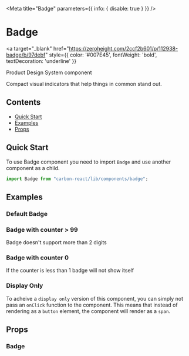 


<Meta title="Badge" parameters={{ info: { disable: true } }} />

# Badge

<a
  target="_blank"
  href="https://zeroheight.com/2ccf2b601/p/112938-badge/b/97debf"
  style={{ color: '#007E45', fontWeight: 'bold', textDecoration: 'underline' }}
>
  Product Design System component 
</a>

Compact visual indicators that help things in common stand out.

## Contents

- [Quick Start](#quick-start)
- [Examples](#examples)
- [Props](#props)

## Quick Start

To use Badge component you need to import `Badge` and use another component as a child.

```javascript
import Badge from "carbon-react/lib/components/badge";
```

## Examples

### Default Badge

<Canvas>
  <Story name="default" story={stories.Default} />
</Canvas>

### Badge with counter > 99

Badge doesn't support more than 2 digits

<Canvas>
  <Story name="with 3 digits" story={stories.WithThreeDigits} />
</Canvas>

### Badge with counter 0

If the counter is less than 1 badge will not show itself

<Canvas>
  <Story name="with counter 0" story={stories.WithCounterZero} />
</Canvas>

### Display Only

To acheive a `display only` version of this component, you can simply not pass an `onClick` function to the component. This means that instead of rendering as a `button` element, 
the component will render as a `span`.

<Canvas>
  <Story name="display only" story={stories.DisplayOnly} />
</Canvas>

## Props

### Badge

<ArgsTable of={Badge} />
